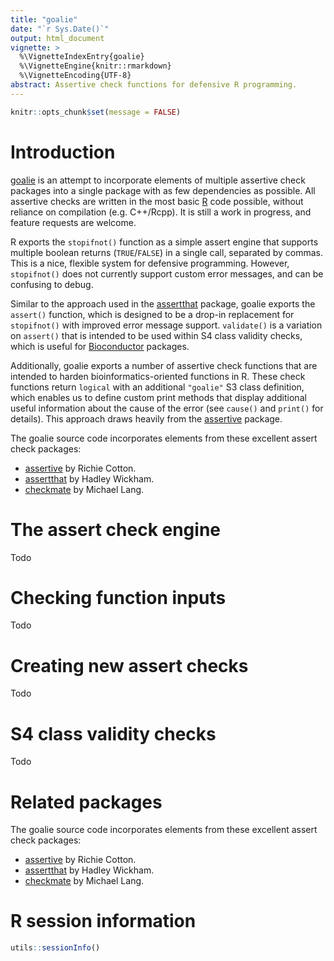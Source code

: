 ```yaml
---
title: "goalie"
date: "`r Sys.Date()`"
output: html_document
vignette: >
  %\VignetteIndexEntry{goalie}
  %\VignetteEngine{knitr::rmarkdown}
  %\VignetteEncoding{UTF-8}
abstract: Assertive check functions for defensive R programming.
---
```


```r
knitr::opts_chunk$set(message = FALSE)
```

# Introduction

[goalie][] is an attempt to incorporate elements of multiple assertive check packages into a single package with as few dependencies as possible. All assertive checks are written in the most basic [R][] code possible, without reliance on compilation (e.g. C++/Rcpp). It is still a work in progress, and feature requests are welcome.

R exports the `stopifnot()` function as a simple assert engine that supports multiple boolean returns (`TRUE`/`FALSE`) in a single call, separated by commas. This is a nice, flexible system for defensive programming. However, `stopifnot()` does not currently support custom error messages, and can be confusing to debug.

Similar to the approach used in the [assertthat][] package, goalie exports the `assert()` function, which is designed to be a drop-in replacement for `stopifnot()` with improved error message support. `validate()` is a variation on `assert()` that is intended to be used within S4 class validity checks, which is useful for [Bioconductor][] packages.

Additionally, goalie exports a number of assertive check functions that are intended to harden bioinformatics-oriented functions in R. These check functions return `logical` with an additional `"goalie"` S3 class definition, which enables us to define custom print methods that display additional useful information about the cause of the error (see `cause()` and `print()` for details). This approach draws heavily from the [assertive][] package.

The goalie source code incorporates elements from these excellent assert check packages:

- [assertive][] by Richie Cotton.
- [assertthat][] by Hadley Wickham.
- [checkmate][] by Michael Lang.

# The assert check engine

Todo

# Checking function inputs

Todo

# Creating new assert checks

Todo

# S4 class validity checks

Todo

# Related packages

The goalie source code incorporates elements from these excellent assert check packages:

- [assertive][] by Richie Cotton.
- [assertthat][] by Hadley Wickham.
- [checkmate][] by Michael Lang.

# R session information

```r
utils::sessionInfo()
```

[assertive]: https://cran.r-project.org/package=assertive
[assertthat]: https://cran.r-project.org/package=assertthat
[biocmanager]: https://cran.r-project.org/package=BiocManager
[bioconda]: https://bioconda.github.io/
[bioconductor]: https://bioconductor.org/
[checkmate]: https://cran.r-project.org/package=checkmate
[conda]: https://conda.io/
[goalie]: https://goalie.acidgenomics.com/
[r]: https://www.r-project.org/
